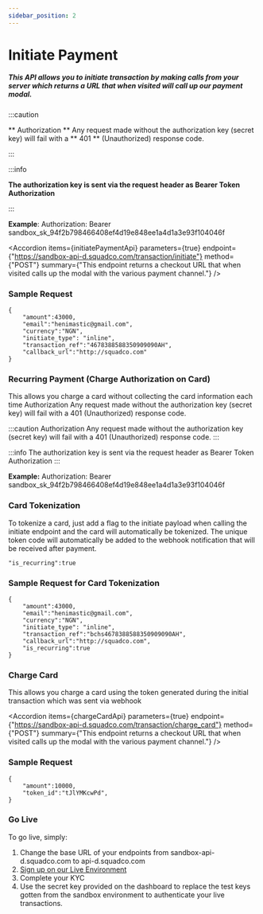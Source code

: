```yaml
---
sidebar_position: 2
---
```



# Initiate Payment

##### This API allows you to initiate transaction by making calls from your server which returns a URL that when visited will call up our payment modal.

:::caution

** Authorization ** Any request made without the authorization key (secret key) will fail with a ** 401 ** (Unauthorized) response code.

:::

:::info

**The authorization key is sent via the request header as Bearer Token Authorization**

:::


**Example**:
Authorization: Bearer sandbox_sk_94f2b798466408ef4d19e848ee1a4d1a3e93f104046f



<ApiTest />

<Accordion 
    items={initiatePaymentApi} 
    parameters={true} 
    endpoint={"https://sandbox-api-d.squadco.com/transaction/initiate"} 
    method={"POST"} 
    summary={"This endpoint returns a checkout URL that when visited calls up the modal with the various payment channel."}
/>

<AccordionCode items={initiatePaymentResponse}/>



### Sample Request

```
{
    "amount":43000,
    "email":"henimastic@gmail.com",
    "currency":"NGN",
    "initiate_type": "inline",
    "transaction_ref":"4678388588350909090AH",
    "callback_url":"http://squadco.com"
}
```

### Recurring Payment (Charge Authorization on Card)

This allows you charge a card without collecting the card information each time
Authorization Any request made without the authorization key (secret key) will fail with a 401 (Unauthorized) response code.

:::caution
Authorization Any request made without the authorization key (secret key) will fail with a 401 (Unauthorized) response code.
:::

:::info
The authorization key is sent via the request header as Bearer Token Authorization
::: 

**Example:**
Authorization: Bearer sandbox_sk_94f2b798466408ef4d19e848ee1a4d1a3e93f104046f



### Card Tokenization
To tokenize a card, just add a flag to the initiate payload when calling the initiate endpoint and the card will automatically be tokenized. The unique token code will automatically be added to the webhook notification that will be received after payment.

```
"is_recurring":true

```

### Sample Request for Card Tokenization

```
{
    "amount":43000,
    "email":"henimastic@gmail.com",
    "currency":"NGN",
    "initiate_type": "inline",
    "transaction_ref":"bchs4678388588350909090AH",
    "callback_url":"http://squadco.com",
    "is_recurring":true
}

```

### Charge Card
This allows you charge a card using the token generated during the initial transaction which was sent via webhook


<Accordion 
    items={chargeCardApi} 
    parameters={true} 
    endpoint={"https://sandbox-api-d.squadco.com/transaction/charge_card"} 
    method={"POST"} 
    summary={"This endpoint returns a checkout URL that when visited calls up the modal with the various payment channel."}
/>

<AccordionCode items={chargeCardResponse}/>

### Sample Request

```
{
    "amount":10000,
    "token_id":"tJlYMKcwPd",
}

```

### Go Live
To go live, simply: 

1. Change the base URL of your endpoints from sandbox-api-d.squadco.com to 
api-d.squadco.com
2. [Sign up on our Live Environment](https://dashboard.squadco.com/login)
3. Complete your KYC
4. Use the secret key provided on the dashboard to replace the test keys gotten from the sandbox environment to authenticate your live transactions.




<Script strategy="beforeInteractive" src={`https://checkout.squadco.com/widget/squad.min.js`} />






